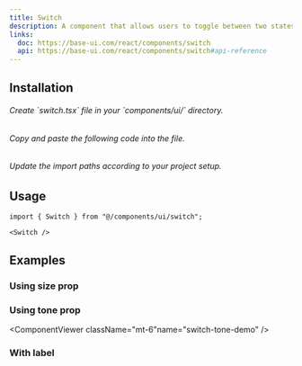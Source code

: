 ```yaml
--- 
title: Switch
description: A component that allows users to toggle between two states.
links:
  doc: https://base-ui.com/react/components/switch
  api: https://base-ui.com/react/components/switch#api-reference
---
```


<ComponentViewer name="switch-demo" />

## Installation

<Stepper totalSteps={3}>
  <Step stepNumber={1}>
    <h6>Create `switch.tsx` file in your `components/ui/` directory.</h6>
  </Step>
  <Step stepNumber={2}>
    <h6>Copy and paste the following code into the file.</h6>
    <ComponentSource name="switch" />
  </Step>
  <Step stepNumber={3}>
    <h6>Update the import paths according to your project setup.</h6>
  </Step>
</Stepper>

## Usage

```tsx
import { Switch } from "@/components/ui/switch";
```

```tsx
<Switch />
```

## Examples

### Using size prop

<ComponentViewer className="mt-6" name="switch-size-demo" />

### Using tone prop
<ComponentViewer className="mt-6"name="switch-tone-demo" />

### With label

<ComponentViewer className="mt-6" name="switch-label-demo" />
